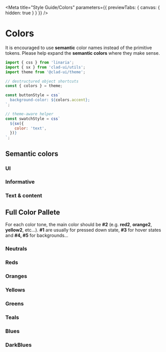 
<Meta title="Style Guide/Colors" parameters={{ previewTabs: { canvas: { hidden: true } } }} />

# Colors

It is encouraged to use **semantic** color names instead of the primitive tokens. Please help expand the **semantic colors** where they make sense.

```js
import { css } from 'linaria';
import { sx } from 'clad-ui/utils';
import theme from '@clad-ui/theme';

// destructured object shortcuts
const { colors } = theme;

const buttonStyle = css`
  background-color: ${colors.accent};
`;

// theme-aware helper
const swatchStyle = css`
  ${sx({
    color: 'text',
  })}
`;
```

## Semantic colors

<!-- TODO: Find a way to extract jsdoc from theme's properties and use as description -->

### UI
<Swatch colorName="primary" description="Primary brand color for links, buttons, etc." />
<Swatch colorName="accent" description="A contrast color for emphasizing UI" />
<Swatch colorName="secondary" description="A secondary brand color for alternative styling" />
<Swatch colorName="muted" description="A faint color for backgrounds, borders, and accents that do not require high contrast with the background color" />

### Informative

<Swatch colorName="critical" description="Super important. You need to see this." />
<Swatch colorName="caution" description="You should be aware something is happening or mid-way through a process. Could be a risk or an item that needs to be acted upon." />
<Swatch colorName="info" description="Guidance & advice. Generally from the UI or business. Functional, calm and non urgent." />
<Swatch colorName="positive" description="Good vibes & new things! Wants to get the user to act on something or be aware something good happened." />
<Swatch colorName="neutral" description="Subtle information or details historic in nature. Often already actioned & in the past. No priority required due to the lack of importance or change." />

### Text & content

<Swatch colorName="text" description="Main body text color" />
<Swatch colorName="textLighter" description="De-emphasized / footer text color" />
<Swatch colorName="link" description="Regular hyperlinks color" />
<Swatch colorName="linkActive" description="Regular hyperlinks hover / active color" />
<Swatch colorName="line" description="Color for lines, borders" />
<Swatch colorName="background" description="Body background color" />
<Swatch colorName="highlight" description="A background color for highlighting text" />

## Full Color Pallete

For each color tone, the main color should be **#2** (e.g. **red2**, **orange2**, **yellow2**, etc...). **#1** are usually for pressed down state, **#3** for hover states and **#4, #5** for backgrounds...

### Neutrals

<Swatch colorName="black" />
<Swatch colorName="gray1" />
<Swatch colorName="gray2" />
<Swatch colorName="gray3" />
<Swatch colorName="gray4" />
<Swatch colorName="gray5" />
<Swatch colorName="white" />

### Reds

<Swatch colorName="red1" />
<Swatch colorName="red2" />
<Swatch colorName="red3" />
<Swatch colorName="red4" />
<Swatch colorName="red5" />

### Oranges

<Swatch colorName="orange1" />
<Swatch colorName="orange2" />
<Swatch colorName="orange3" />
<Swatch colorName="orange4" />
<Swatch colorName="orange5" />

### Yellows

<Swatch colorName="yellow1" />
<Swatch colorName="yellow2" />
<Swatch colorName="yellow3" />
<Swatch colorName="yellow4" />
<Swatch colorName="yellow5" />

### Greens

<Swatch colorName="green1" />
<Swatch colorName="green2" />
<Swatch colorName="green3" />
<Swatch colorName="green4" />
<Swatch colorName="green5" />

### Teals

<Swatch colorName="teal1" />
<Swatch colorName="teal2" />
<Swatch colorName="teal3" />
<Swatch colorName="teal4" />

### Blues

<Swatch colorName="blue1" />
<Swatch colorName="blue2" />
<Swatch colorName="blue3" />
<Swatch colorName="blue4" />
<Swatch colorName="blue5" />

### DarkBlues

<Swatch colorName="darkblue1" />
<Swatch colorName="darkblue2" />
<Swatch colorName="darkblue3" />
<Swatch colorName="darkblue4" />
